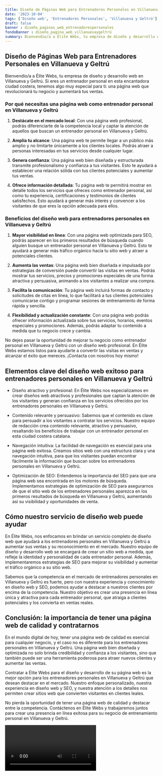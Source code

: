 ```yaml
---
title: Diseño de Páginas Web para Entrenadores Personales en Villanueva y Geltrú
date: '2023-10-04'
tags: ['Diseño web', 'Entrenadores Personales', 'Villanueva y Geltrú']
draft: false
banner : diseño_paginas_web_entrenadorespersonales
fondoBanner : diseño_pagina_web_villanuevaygeltrú
summary: Bienvendio/a a Élite Webs, tu empresa de diseño y desarrollo web en Villanueva y Geltrú. Si eres un entrenador personal en esta encantadora ciudad costera, tenemos algo muy especial para ti una página web que revolucionará tu negocio y aumentará tus ventas.
---
```


## Diseño de Páginas Web para Entrenadores Personales en Villanueva y Geltrú

Bienvendio/a a Élite Webs, tu empresa de diseño y desarrollo web en Villanueva y Geltrú. Si eres un entrenador personal en esta encantadora ciudad costera, tenemos algo muy especial para ti: una página web que revolucionará tu negocio y aumentará tus ventas.

### Por qué necesitas una página web como entrenador personal en Villanueva y Geltrú

1. **Destácate en el mercado local**: Con una página web profesional, podrás diferenciarte de la competencia local y captar la atención de aquellos que buscan un entrenador personal en Villanueva y Geltrú. 

2. **Amplía tu alcance**: Una página web te permite llegar a un público más amplio y no limitarte únicamente a los clientes locales. Podrás atraer a personas interesadas en tus servicios desde cualquier lugar.

3. **Genera confianza**: Una página web bien diseñada y estructurada transmite profesionalismo y confianza a tus visitantes. Esto te ayudará a establecer una relación sólida con tus clientes potenciales y aumentar tus ventas.

4. **Ofrece información detallada**: Tu página web te permitirá mostrar en detalle todos los servicios que ofreces como entrenador personal, así como tu experiencia, certificaciones y testimonios de clientes satisfechos. Esto ayudará a generar más interés y convencer a los visitantes de que eres la opción adecuada para ellos.

### Beneficios del diseño web para entrenadores personales en Villanueva y Geltrú

1. **Mayor visibilidad en línea**: Con una página web optimizada para SEO, podrás aparecer en los primeros resultados de búsqueda cuando alguien busque un entrenador personal en Villanueva y Geltrú. Esto te ayudará a generar más tráfico orgánico hacia tu sitio web y atraer a potenciales clientes.

2. **Aumenta las ventas**: Una página web bien diseñada e impulsada por estrategias de conversión puede convertir las visitas en ventas. Podrás mostrar tus servicios, precios y promociones especiales de una forma atractiva y persuasiva, animando a los visitantes a realizar una compra.

3. **Facilita la comunicación**: Tu página web incluirá formas de contacto y solicitudes de citas en línea, lo que facilitará a tus clientes potenciales comunicarse contigo y programar sesiones de entrenamiento de forma rápida y sencilla.

4. **Flexibilidad y actualización constante**: Con una página web podrás ofrecer información actualizada sobre tus servicios, horarios, eventos especiales y promociones. Además, podrás adaptar tu contenido a medida que tu negocio crece y cambia.

No dejes pasar la oportunidad de mejorar tu negocio como entrenador personal en Villanueva y Geltrú con un diseño web profesional. En Élite Webs estamos listos para ayudarte a convertir las visitas en ventas y alcanzar el éxito que mereces. ¡Contacta con nosotros hoy mismo!

<GifSeo />

<Cta />

## Elementos clave del diseño web exitoso para entrenadores personales en Villanueva y Geltrú

- Diseño atractivo y profesional: En Élite Webs nos especializamos en crear diseños web atractivos y profesionales que captan la atención de los visitantes y generan confianza en los servicios ofrecidos por los entrenadores personales en Villanueva y Geltrú.

- Contenido relevante y persuasivo: Sabemos que el contenido es clave para persuadir a los visitantes a contratar los servicios. Nuestro equipo de redacción crea contenido relevante, atractivo y persuasivo, resaltando los beneficios de trabajar con un entrenador personal en esta ciudad costera catalana.

- Navegación intuitiva: La facilidad de navegación es esencial para una página web exitosa. Creamos sitios web con una estructura clara y una navegación intuitiva, para que los visitantes puedan encontrar fácilmente la información que buscan sobre los entrenadores personales en Villanueva y Geltrú.

- Optimización de SEO: Entendemos la importancia del SEO para que una página web sea encontrada en los motores de búsqueda. Implementamos estrategias de optimización de SEO para asegurarnos de que el sitio web de los entrenadores personales aparezca en los primeros resultados de búsqueda en Villanueva y Geltrú, aumentando así su visibilidad y oportunidades de venta.

## Cómo nuestro servicio de diseño web puede ayudar

En Élite Webs, nos enfocamos en brindar un servicio completo de diseño web que ayudará a los entrenadores personales en Villanueva y Geltrú a aumentar sus ventas y su reconocimiento en el mercado. Nuestro equipo de diseño y desarrollo web se encargará de crear un sitio web a medida, que refleje la identidad y personalidad de cada entrenador personal. Además, implementaremos estrategias de SEO para mejorar su visibilidad y aumentar el tráfico orgánico a su sitio web.

Sabemos que la competencia en el mercado de entrenadores personales en Villanueva y Geltrú es fuerte, pero con nuestra experiencia y conocimiento en diseño web y SEO, podemos ayudar a destacar a nuestros clientes por encima de la competencia. Nuestro objetivo es crear una presencia en línea única y atractiva para cada entrenador personal, que atraiga a clientes potenciales y los convierta en ventas reales.

## Conclusión: la importancia de tener una página web de calidad y contratarnos

En el mundo digital de hoy, tener una página web de calidad es esencial para cualquier negocio, y el caso no es diferente para los entrenadores personales en Villanueva y Geltrú. Una página web bien diseñada y optimizada no solo brinda credibilidad y confianza a los visitantes, sino que también puede ser una herramienta poderosa para atraer nuevos clientes y aumentar las ventas.

Contratar a Élite Webs para el diseño y desarrollo de su página web es la mejor opción para los entrenadores personales en Villanueva y Geltrú que desean destacar en el mercado. Nuestro enfoque personalizado, nuestra experiencia en diseño web y SEO, y nuestra atención a los detalles nos permiten crear sitios web que convierten visitantes en clientes leales.

No pierda la oportunidad de tener una página web de calidad y destacar entre la competencia. Contáctenos en Élite Webs y trabajaremos juntos para crear una presencia en línea exitosa para su negocio de entrenamiento personal en Villanueva y Geltrú.

<Video />

<CtaBot job='Entrenadores Personales' city='Villanueva y Geltrú'/>

<Gmaps query='Villanueva y Geltrú+españa+maps' />